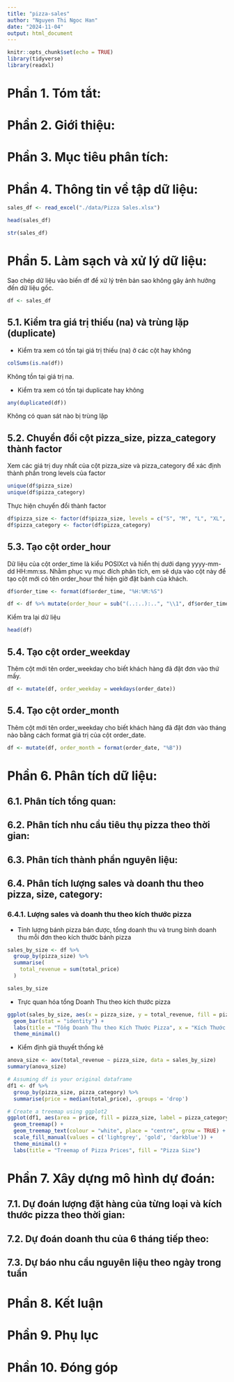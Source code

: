 ```yaml
---
title: "pizza-sales"
author: "Nguyen Thi Ngoc Han"
date: "2024-11-04"
output: html_document
---
```


```r
knitr::opts_chunk$set(echo = TRUE)
library(tidyverse)
library(readxl)
```

# Phần 1. Tóm tắt:

# Phần 2. Giới thiệu:

# Phần 3. Mục tiêu phân tích:

# Phần 4. Thông tin về tập dữ liệu:

```r
sales_df <- read_excel("./data/Pizza Sales.xlsx")

head(sales_df)
```
```r
str(sales_df)
```

# Phần 5. Làm sạch và xử lý dữ liệu:

Sao chép dữ liệu vào biến df để xử lý trên bản sao không gây ảnh hưởng đến dữ liệu gốc.
```r
df <- sales_df
```

## 5.1. Kiểm tra giá trị thiếu (na) và trùng lặp (duplicate)
* Kiểm tra xem có tồn tại giá trị thiếu (na) ở các cột hay không
```r
colSums(is.na(df))
```
Không tồn tại giá trị na.

* Kiểm tra xem có tồn tại duplicate hay không
```r
any(duplicated(df))
```
Không có quan sát nào bị trùng lặp

## 5.2. Chuyển đổi cột pizza_size, pizza_category thành factor

Xem các giá trị duy nhất của cột pizza_size và pizza_category để xác định thành phần trong levels của factor
```r
unique(df$pizza_size)
unique(df$pizza_category)
```
Thực hiện chuyển đổi thành factor
```r
df$pizza_size <- factor(df$pizza_size, levels = c("S", "M", "L", "XL", "XXL"))
df$pizza_category <- factor(df$pizza_category)
```

## 5.3. Tạo cột order_hour

Dữ liệu của cột order_time là kiểu POSIXct và hiển thị dưới dạng yyyy-mm-dd HH:mm:ss. Nhằm phục vụ mục đích phân tích, em sẽ dựa vào cột này để tạo cột mới có tên order_hour thể hiện giờ đặt bánh của khách.
```r
df$order_time <- format(df$order_time, "%H:%M:%S")

df <- df %>% mutate(order_hour = sub("(..:..):..", "\\1", df$order_time))
```

Kiểm tra lại dữ liệu
```r
head(df)
```

## 5.4. Tạo cột order_weekday

Thêm cột mới tên order_weekday cho biết khách hàng đã đặt đơn vào thứ mấy.
```r
df <- mutate(df, order_weekday = weekdays(order_date))
```

## 5.4. Tạo cột order_month
Thêm cột mới tên order_weekday cho biết khách hàng đã đặt đơn vào tháng nào bằng cách format giá trị của cột order_date.
```r
df <- mutate(df, order_month = format(order_date, "%B"))
```

# Phần 6. Phân tích dữ liệu:

## 6.1. Phân tích tổng quan:

## 6.2. Phân tích nhu cầu tiêu thụ pizza theo thời gian:

## 6.3. Phân tích thành phần nguyên liệu:

## 6.4. Phân tích lượng sales và doanh thu theo pizza, size, category:

### 6.4.1. Lượng sales và doanh thu theo kích thước pizza

* Tính lượng bánh pizza bán được, tổng doanh thu và trung bình doanh thu mỗi đơn theo kích thước bánh pizza 
```r
sales_by_size <- df %>%
  group_by(pizza_size) %>%
  summarise(
    total_revenue = sum(total_price)
  )

sales_by_size
```
* Trực quan hóa tổng Doanh Thu theo kích thước pizza

```r
ggplot(sales_by_size, aes(x = pizza_size, y = total_revenue, fill = pizza_size)) +
  geom_bar(stat = "identity") +
  labs(title = "Tổng Doanh Thu theo Kích Thước Pizza", x = "Kích Thước Pizza", y = "Tổng Doanh Thu") +
  theme_minimal()
```
* Kiểm định giả thuyết thống kê
```r
anova_size <- aov(total_revenue ~ pizza_size, data = sales_by_size)
summary(anova_size)
```
```r
# Assuming df is your original dataframe
df1 <- df %>%
  group_by(pizza_size, pizza_category) %>%
  summarise(price = median(total_price), .groups = 'drop')

# Create a treemap using ggplot2
ggplot(df1, aes(area = price, fill = pizza_size, label = pizza_category)) +
  geom_treemap() +
  geom_treemap_text(colour = "white", place = "centre", grow = TRUE) +
  scale_fill_manual(values = c('lightgrey', 'gold', 'darkblue')) +
  theme_minimal() +
  labs(title = "Treemap of Pizza Prices", fill = "Pizza Size")
```


# Phần 7. Xây dựng mô hình dự đoán:

## 7.1. Dự đoán lượng đặt hàng của từng loại và kích thước pizza theo thời gian:

## 7.2. Dự đoán doanh thu của 6 tháng tiếp theo:

## 7.3. Dự báo nhu cầu nguyên liệu theo ngày trong tuần

# Phần 8. Kết luận

# Phần 9. Phụ lục

# Phần 10. Đóng góp





